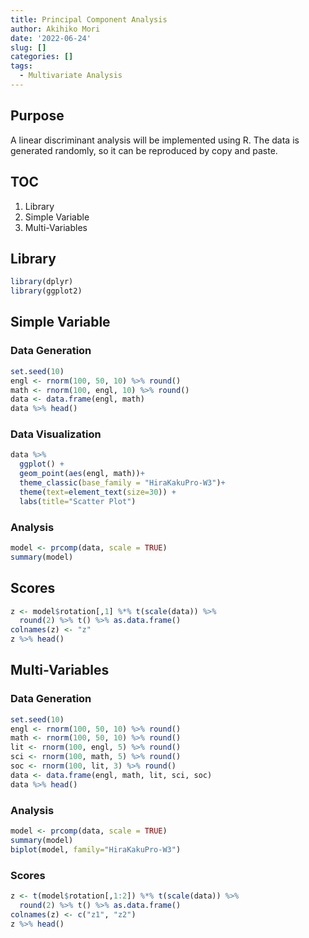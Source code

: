 ```yaml
---
title: Principal Component Analysis
author: Akihiko Mori
date: '2022-06-24'
slug: []
categories: []
tags:
  - Multivariate Analysis
---
```


## Purpose
A linear discriminant analysis will be implemented using R. 
The data is generated randomly, 
so it can be reproduced by copy and paste.

## TOC
1. Library
2. Simple Variable
3. Multi-Variables

## Library
```r
library(dplyr)
library(ggplot2)
```

## Simple Variable
### Data Generation
```r
set.seed(10)
engl <- rnorm(100, 50, 10) %>% round()
math <- rnorm(100, engl, 10) %>% round()
data <- data.frame(engl, math)
data %>% head()
```


### Data Visualization
```r
data %>%
  ggplot() +
  geom_point(aes(engl, math))+
  theme_classic(base_family = "HiraKakuPro-W3")+
  theme(text=element_text(size=30)) +
  labs(title="Scatter Plot")
```


### Analysis
```r
model <- prcomp(data, scale = TRUE)
summary(model)
```

## Scores
```r
z <- model$rotation[,1] %*% t(scale(data)) %>% 
  round(2) %>% t() %>% as.data.frame()
colnames(z) <- "z"
z %>% head()
```


## Multi-Variables
### Data Generation
```r
set.seed(10)
engl <- rnorm(100, 50, 10) %>% round()
math <- rnorm(100, 50, 10) %>% round()
lit <- rnorm(100, engl, 5) %>% round()
sci <- rnorm(100, math, 5) %>% round()
soc <- rnorm(100, lit, 3) %>% round()
data <- data.frame(engl, math, lit, sci, soc)
data %>% head()
```


### Analysis
```r
model <- prcomp(data, scale = TRUE)
summary(model)
biplot(model, family="HiraKakuPro-W3")
```

### Scores
```r
z <- t(model$rotation[,1:2]) %*% t(scale(data)) %>% 
  round(2) %>% t() %>% as.data.frame()
colnames(z) <- c("z1", "z2")
z %>% head()
```

